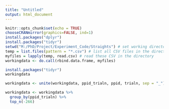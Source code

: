 ```yaml
---
title: "Untitled"
output: html_document
---
```


```r
knitr::opts_chunk$set(echo = TRUE)
chooseCRANmirror(graphics=FALSE, ind=1)
install.packages("dplyr")
install.packages("tidyr")
setwd("M:/PhD/Project/Experiment_Code/Straights") # set working directory
temp = list.files(pattern = "*.csv") # list all CSV files in the directory
myfiles = lapply(temp, read.csv) # read these CSV in the directory
workingdata <- do.call(rbind.data.frame, myfiles)
```

```r
install.packages("tidyr")
workingdata

workingdata <- unite(workingdata, ppid_trialn, ppid, trialn, sep = "_") # create unique ppid_trialn ID

workingdata <- workingdata %>%
  group_by(ppid_trialn) %>%
  top_n(-266)

```